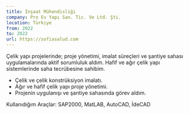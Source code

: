 ```yaml
---
title: İnşaat Mühendisliği
company: Pro Ev Yapı San. Tic. Ve Ltd. Şti.
location: Türkiye
from: 2022
to: 2022
url: https://sofiasalud.com
---
```


Çelik yapı projelerinde; proje yönetimi, imalat süreçleri ve şantiye sahası uygulamalarında aktif sorumluluk aldım. Hafif ve ağır çelik yapı sistemlerinde saha tecrübesine sahibim.

- Çelik ve çelik konstrüksiyon imalatı.
- Ağır ve hafif çelik yapı proje yönetimi.
- Projenin uygulanışı ve şantiye sahasında görev aldım.

Kullanıdığım Araçlar: SAP2000, MatLAB, AutoCAD, İdeCAD